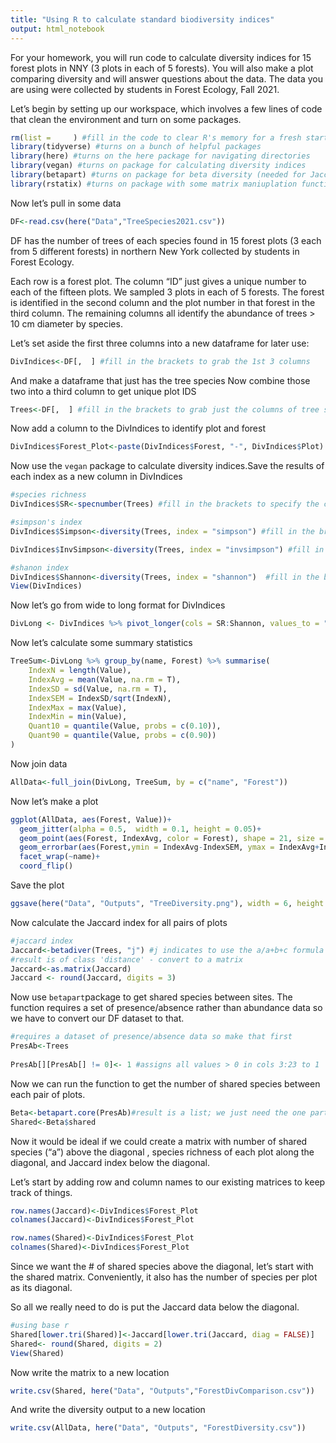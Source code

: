 ```yaml
---
title: "Using R to calculate standard biodiversity indices"
output: html_notebook
---
```

For your homework, you will run code to calculate diversity indices for 15 forest plots in NNY (3 plots in each of 5 forests). You will also make a plot comparing diversity and will answer questions about the data. The data you are using were collected by students in Forest Ecology, Fall 2021. 

Let's begin by setting up our workspace, which involves a few lines of code that clean the environment and turn on some packages.
```r
rm(list =     ) #fill in the code to clear R's memory for a fresh start
library(tidyverse) #turns on a bunch of helpful packages
library(here) #turns on the here package for navigating directories
library(vegan) #turns on package for calculating diversity indices
library(betapart) #turns on package for beta diversity (needed for Jaccard)
library(rstatix) #turns on package with some matrix maniuplation functions
```

Now let's pull in some data
```r
DF<-read.csv(here("Data","TreeSpecies2021.csv"))
```
DF has the number of trees of each species found in 15 forest plots (3 each from 5 different forests) in northern New York collected by students in Forest Ecology.

Each row is a forest plot. The column "ID" just gives a unique number to each of the fifteen plots. We sampled 3 plots in each of 5 forests. The forest is identified in the second column and the plot number in that forest in the third column. The remaining columns all identify the abundance of trees > 10 cm diameter by species.


Let's set aside the first three columns into a new dataframe for later use:
```r
DivIndices<-DF[,  ] #fill in the brackets to grab the 1st 3 columns
```

And make a dataframe that just has the tree species
Now combine those two into a third column to get unique plot IDS
```r
Trees<-DF[,  ] #fill in the brackets to grab just the columns of tree species data but not sites
```

Now add a column to the DivIndices to identify plot and forest
```r
DivIndices$Forest_Plot<-paste(DivIndices$Forest, "-", DivIndices$Plot)
```

Now use the `vegan` package to calculate diversity indices.Save the results of each index as a new column in DivIndices

```r
#species richness
DivIndices$SR<-specnumber(Trees) #fill in the brackets to specify the correct columns

#simpson's index
DivIndices$Simpson<-diversity(Trees, index = "simpson") #fill in the brackets to specify the correct columns

DivIndices$InvSimpson<-diversity(Trees, index = "invsimpson") #fill in the brackets to specify the correct columns

#shanon index
DivIndices$Shannon<-diversity(Trees, index = "shannon")  #fill in the brackets to specify the correct columns
View(DivIndices)
```

Now let's go from wide to long format for DivIndices
```r
DivLong <- DivIndices %>% pivot_longer(cols = SR:Shannon, values_to = "Value")
```

Now let's calculate some summary statistics
```r
TreeSum<-DivLong %>% group_by(name, Forest) %>% summarise(
	IndexN = length(Value),
	IndexAvg = mean(Value, na.rm = T),
	IndexSD = sd(Value, na.rm = T),
	IndexSEM = IndexSD/sqrt(IndexN), 
	IndexMax = max(Value), 
	IndexMin = min(Value),
	Quant10 = quantile(Value, probs = c(0.10)),
	Quant90 = quantile(Value, probs = c(0.90))
)

```

Now join data
```r
AllData<-full_join(DivLong, TreeSum, by = c("name", "Forest"))
```

Now let's make a plot
```r
ggplot(AllData, aes(Forest, Value))+
  geom_jitter(alpha = 0.5,  width = 0.1, height = 0.05)+
  geom_point(aes(Forest, IndexAvg, color = Forest), shape = 21, size = 4)+
  geom_errorbar(aes(Forest,ymin = IndexAvg-IndexSEM, ymax = IndexAvg+IndexSEM, color = Forest), width = 0.1)+
  facet_wrap(~name)+
  coord_flip()
```

Save the plot

```r
ggsave(here("Data", "Outputs", "TreeDiversity.png"), width = 6, height = 4)
```

Now calculate the Jaccard index for all pairs of plots
```r
#jaccard index
Jaccard<-betadiver(Trees, "j") #j indicates to use the a/a+b+c formula
#result is of class 'distance' - convert to a matrix
Jaccard<-as.matrix(Jaccard)
Jaccard <- round(Jaccard, digits = 3)
```
Now use `betapart`package to get shared species between sites. The function requires a set of presence/absence rather than abundance data so we have to convert our DF dataset to that.
```r
#requires a dataset of presence/absence data so make that first
PresAb<-Trees 
	
PresAb[][PresAb[] != 0]<- 1 #assigns all values > 0 in cols 3:23 to 1 
```
Now we can run the function to get the number of shared species between each pair of plots.

```r
Beta<-betapart.core(PresAb)#result is a list; we just need the one part of the list called Shared.
Shared<-Beta$shared
```
Now it would be ideal if we could create a matrix with number of shared species ("a") above the diagonal , species richness of each plot along the diagonal, and Jaccard index below the diagonal.

Let's start by adding row and column names to our existing matrices to keep track of things.
```r
row.names(Jaccard)<-DivIndices$Forest_Plot
colnames(Jaccard)<-DivIndices$Forest_Plot

row.names(Shared)<-DivIndices$Forest_Plot
colnames(Shared)<-DivIndices$Forest_Plot
```
Since we want the # of shared species above the diagonal, let's start with the shared matrix. Conveniently, it also has the number of species per plot as its diagonal. 

So all we really need to do is put the Jaccard data below the diagonal.

```r
#using base r
Shared[lower.tri(Shared)]<-Jaccard[lower.tri(Jaccard, diag = FALSE)]
Shared<- round(Shared, digits = 2)
View(Shared)
```

Now write the matrix to a new location
```r
write.csv(Shared, here("Data", "Outputs","ForestDivComparison.csv"))
```
And write the diversity output to a new location

```r
write.csv(AllData, here("Data", "Outputs", "ForestDiversity.csv"))
```
